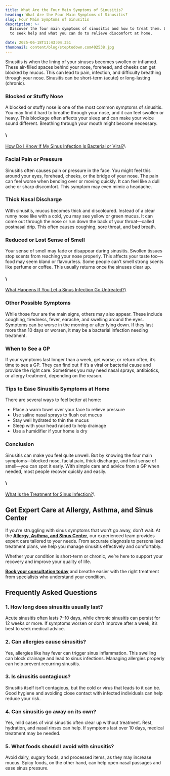 ```yaml
---
title: What Are the Four Main Symptoms of Sinusitis?
heading: What Are the Four Main Symptoms of Sinusitis?
slug: Four Main Symptoms of Sinusitis
description: >+
  Discover the four main symptoms of sinusitis and how to treat them. Learn when
  to seek help and what you can do to relieve discomfort at home.

date: 2025-06-18T11:43:04.351
thumbnail: content/blog/steptodown.com402538.jpg
---
```

Sinusitis is when the lining of your sinuses becomes swollen or inflamed. These air-filled spaces behind your nose, forehead, and cheeks can get blocked by mucus. This can lead to pain, infection, and difficulty breathing through your nose. Sinusitis can be short-term (acute) or long-lasting (chronic).

### Blocked or Stuffy Nose

A blocked or stuffy nose is one of the most common symptoms of sinusitis. You may find it hard to breathe through your nose, and it can feel swollen or heavy. This blockage often affects your sleep and can make your voice sound different. Breathing through your mouth might become necessary.

#### \
[How Do I Know If My Sinus Infection Is Bacterial or Viral?](https://www.aascmed.com/blog/sinus-infection-bacterial-vs-viral/)\


### Facial Pain or Pressure

Sinusitis often causes pain or pressure in the face. You might feel this around your eyes, forehead, cheeks, or the bridge of your nose. The pain can feel worse when bending over or moving quickly. It can feel like a dull ache or sharp discomfort. This symptom may even mimic a headache.

### Thick Nasal Discharge

With sinusitis, mucus becomes thick and discoloured. Instead of a clear runny nose like with a cold, you may see yellow or green mucus. It can come out through the nose or run down the back of your throat—called postnasal drip. This often causes coughing, sore throat, and bad breath.

### Reduced or Lost Sense of Smell

Your sense of smell may fade or disappear during sinusitis. Swollen tissues stop scents from reaching your nose properly. This affects your taste too—food may seem bland or flavourless. Some people can’t smell strong scents like perfume or coffee. This usually returns once the sinuses clear up.

#### \
[What Happens If You Let a Sinus Infection Go Untreated?](https://www.aascmed.com/blog/untreated-sinus-infection/)\


### Other Possible Symptoms

While those four are the main signs, others may also appear. These include coughing, tiredness, fever, earache, and swelling around the eyes. Symptoms can be worse in the morning or after lying down. If they last more than 10 days or worsen, it may be a bacterial infection needing treatment.

### When to See a GP

If your symptoms last longer than a week, get worse, or return often, it’s time to see a GP. They can find out if it’s a viral or bacterial cause and provide the right care. Sometimes you may need nasal sprays, antibiotics, or allergy treatment, depending on the reason.

### Tips to Ease Sinusitis Symptoms at Home

There are several ways to feel better at home:

- Place a warm towel over your face to relieve pressure
- Use saline nasal sprays to flush out mucus
- Stay well hydrated to thin the mucus
- Sleep with your head raised to help drainage
- Use a humidifier if your home is dry

### Conclusion

Sinusitis can make you feel quite unwell. But by knowing the four main symptoms—blocked nose, facial pain, thick discharge, and lost sense of smell—you can spot it early. With simple care and advice from a GP when needed, most people recover quickly and easily.

#### \
[What Is the Treatment for Sinus Infection?](https://www.aascmed.com/blog/treatment-for-sinus-infection/)\


## Get Expert Care at Allergy, Asthma, and Sinus Center

If you’re struggling with sinus symptoms that won’t go away, don’t wait. At the [**Allergy, Asthma, and Sinus Center**](https://www.aascmed.com/), our experienced team provides expert care tailored to your needs. From accurate diagnosis to personalised treatment plans, we help you manage sinusitis effectively and comfortably.

Whether your condition is short-term or chronic, we’re here to support your recovery and improve your quality of life.


[**Book your consultation today**](https://www.aascmed.com/contact/) and breathe easier with the right treatment from specialists who understand your condition.

## Frequently Asked Questions

### **1. How long does sinusitis usually last?**


Acute sinusitis often lasts 7–10 days, while chronic sinusitis can persist for 12 weeks or more. If symptoms worsen or don’t improve after a week, it’s best to seek medical advice.

### **2. Can allergies cause sinusitis?**


Yes, allergies like hay fever can trigger sinus inflammation. This swelling can block drainage and lead to sinus infections. Managing allergies properly can help prevent recurring sinusitis.

### **3. Is sinusitis contagious?**


Sinusitis itself isn’t contagious, but the cold or virus that leads to it can be. Good hygiene and avoiding close contact with infected individuals can help reduce your risk.

### **4. Can sinusitis go away on its own?**


Yes, mild cases of viral sinusitis often clear up without treatment. Rest, hydration, and nasal rinses can help. If symptoms last over 10 days, medical treatment may be needed.

### **5. What foods should I avoid with sinusitis?**


Avoid dairy, sugary foods, and processed items, as they may increase mucus. Spicy foods, on the other hand, can help open nasal passages and ease sinus pressure.




